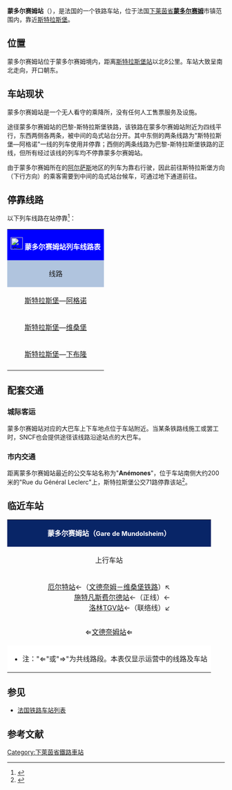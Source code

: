 {{Infobox station
| name          =[[File:Sncf-logo.svg|32x32px]]蒙多尔赛姆站<br>Gare de Mundolsheim
| type          = [[法国铁路|法国铁路]]
| image = File:Quais Gare de Mundolsheim.jpg
|image_caption = 蒙多尔赛姆站的站台
| address       = {{FRA}}[[下莱茵省|下莱茵省]][[蒙多尔赛姆|蒙多尔赛姆]]
| latd          = 48
| latm          = 38
| lats          = 41
| latNS         = N
| longd         = 7
| longm         = 43
| longs         = 16
| longEW        = E
| operator = [[File:Sncf-logo.svg|32x32px]]
| coordinates_display = yes
| iso_region    = FR
| line          = 
* [[巴黎－斯特拉斯堡铁路|巴黎－斯特拉斯堡铁路]]
| platform      = 1侧式站台，1岛式站台
| tracks        = 3
| elevation = 148米
| opened        = 1852年
| rebuilt =
| status = 使用中
| closed        = 
| passengers= 约7.4万人次<ref>{{Cite web|url=https://ressources.data.sncf.com/explore/dataset/frequentation-gares/?sort=voyageurs_2014&q=Mundolsheim|title=Fréquentation en gares|accessdate=2016-11-13|author=SNCF|date=|language=法语|publisher=SNCF Open Data}}</ref>
| pass_year= 2015年 
| station_type = 乘降所
| connections = [[斯特拉斯堡城市公共交通|斯特拉斯堡城市公共交通]]
| route_map =
| map_locator   = 
| note =
}}

'''蒙多尔赛姆站'''（{{lang-fr|Gare de Mundolsheim}}），是法国的一个铁路车站，位于法国[[下莱茵省|下莱茵省]]'''[[蒙多尔赛姆|蒙多尔赛姆]]'''市镇范围内，靠近[[斯特拉斯堡|斯特拉斯堡]]。

==位置==

蒙多尔赛姆站位于蒙多尔赛姆境内，距离[[斯特拉斯堡站|斯特拉斯堡站]]以北8公里。车站大致呈南北走向，开口朝东。

==车站现状==

蒙多尔赛姆站是一个无人看守的乘降所，没有任何人工售票服务及设施。

途径蒙多尔赛姆站的巴黎-斯特拉斯堡铁路，该铁路在蒙多尔赛姆站附近为四线平行，东西两侧各两条，被中间的岛式站台分开。其中东侧的两条线路为"斯特拉斯堡—阿格诺"一线的列车使用并停靠；西侧的两条线路为巴黎-斯特拉斯堡铁路的正线，但所有经过该线的列车均不停靠蒙多尔赛姆站。

由于蒙多尔赛姆所在的[[阿尔萨斯|阿尔萨斯]]地区的列车为靠右行驶，因此前往斯特拉斯堡方向（下行方向）的乘客需要到中间的岛式站台候车，可通过地下通道前往。

== 停靠线路 ==

{{动态列表|最后更新时间：2016年4月17日。本章节内容仅供参考，不排除临时性的变更。欢迎修正和补充}}

以下列车线路在站停靠<ref>{{Cite web|url=http://www.ter.sncf.com/alsace/gares/87212100/Mundolsheim/pratique|title=蒙多尔赛姆站实用信息|accessdate=2016-04-17|author=SNCF|date=|language=法语|publisher=TER Alsace}}</ref>：

{| class="wikitable mw-collapsible" 
|colspan="5" style="background:#0000FF" align="center" |[[File:Sncf-logo.svg|28x28px]] <font color=#FFFFFF>'''蒙多尔赛姆站列车线路表'''</font>
|-
!style="background:#B0C4DE"| 线路
!style="background:#B0C4DE"|车种
!style="background:#B0C4DE"|上一站
!style="background:#B0C4DE"|下一站
!style="background:#B0C4DE"|大致运行频率{{noteTag|name=noteA}}
|-
|[[斯特拉斯堡城站|斯特拉斯堡]]—[[阿格诺站|阿格诺]]
| rowspan="3" align="center" |[[File:Logo_TER.svg|37x37px]]
|[[斯特拉斯堡城站|斯特拉斯堡]]
|[[文德奈姆站|文德奈姆]]
|每天20趟左右
|-
|[[斯特拉斯堡城站|斯特拉斯堡]]—[[维桑堡站|维桑堡]]
|[[斯特拉斯堡城站|斯特拉斯堡]]
|[[文德奈姆站|文德奈姆]]
|每天4趟左右
|-
|[[斯特拉斯堡城站|斯特拉斯堡]]—[[下布隆站|下布隆]]
|[[斯特拉斯堡城站|斯特拉斯堡]]
|[[文德奈姆站|文德奈姆]]
|每天2趟左右
|-
|colspan="5" style="background:#FFFFFF"|{{noteFoot|1=
{{noteTag|name=noteA|1=在本栏中，往返1次为"1趟"；除特别标明外，其数据仅工作日有效，周末及节假日列车数量可能会减少}}
}}
|}

==配套交通==

===城际客运===

蒙多尔赛姆站对应的大巴车上下车地点位于车站附近。当某条铁路线施工或罢工时，SNCF也会提供途径该线路沿途站点的大巴车。

===市内交通===

距离蒙多尔赛姆站最近的公交车站名称为"'''Anémones'''"，位于车站南侧大约200米的"Rue du Général Leclerc"上，斯特拉斯堡公交71路停靠该站<ref>{{Cite web|url=http://opendata.cts-strasbourg.fr/fiches-horaires/lignes/Hiver%202015_2016/Ligne71_71a_hiver2015_8v.pdf|title=斯特拉斯堡公交71路地图及时刻|accessdate=2016-04-17|author=CTS(斯特拉斯堡城市公共交通公司)|date=|language=法语|publisher= }}</ref>。

==临近车站==

{|class="wikitable mw-collapsible" style="margin: 0 auto; width:49em;"
|colspan="3"  style="background:#082567" align="center"|<font color=#FFFFFF>'''蒙多尔赛姆站（<span style="font-size:11pt;">Gare de Mundolsheim</span>）'''</font>
|-
!上行车站
!线路
!下行车站
|-
|align="center" |<div style="display:inline-block; text-align:right; vertical-align:middle;">[[厄尔特站|厄尔特站]]←（[[文德奈姆－维桑堡铁路|文德奈姆－维桑堡铁路]]）↖<br>[[施特凡斯费尔德站|施特凡斯费尔德站]]←（正线）←<br />[[洛林TGV站|洛林TGV站]]←（联络线）↙</div>⇐[[文德奈姆站|文德奈姆站]]⇐
|align="center" |'''[[巴黎－斯特拉斯堡铁路|巴黎－斯特拉斯堡铁路]]'''
|align="center" |[[斯特拉斯堡站|斯特拉斯堡站]]
|-
|colspan="3" style="background:#FFFFFF"|
*注："⇐"或"⇒"为共线路段。本表仅显示运营中的线路及车站
|}

==参见==
* [[法国铁路车站列表|法国铁路车站列表]]

== 参考文献 ==
{{Reflist}}

[[Category:下萊茵省鐵路車站|Category:下萊茵省鐵路車站]]